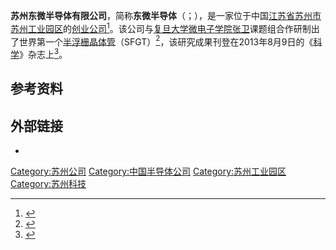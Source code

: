 '''苏州东微半导体有限公司'''，简称'''东微半导体'''（{{lang-en|Oriental Semiconductor}}；{{Sse|688261|name=东微半导}}），是一家位于中国[[江苏省|江苏省]][[苏州市|苏州市]][[苏州工业园区|苏州工业园区]]的[[创业公司|创业公司]]<ref>{{cite news|author=吴秋华|title=创意到创业“天使”来搭桥|url=http://www.sipac.gov.cn/sipnews/jwhg/2009yqdt/200907/t20090725_49766.htm|accessdate=2013-08-13|newspaper=苏州日报|date=2009-07-25|archive-date=2017-04-23|archive-url=https://web.archive.org/web/20170423152817/http://www.sipac.gov.cn/sipnews/jwhg/2009yqdt/200907/t20090725_49766.htm|dead-url=no}}</ref>。该公司与[[复旦大学|复旦大学]][[复旦大学微电子学院|微电子学院]][[张卫|张卫]]课题组合作研制出了世界第一个[[半浮栅晶体管|半浮栅晶体管]]（SFGT）<ref>{{cite news|title=中国研出首个半浮栅晶体管 属微电子罕见成就|url=http://news.qq.com/a/20130812/014734.htm|accessdate=2013-08-13|newspaper=中国科学报|date=2013-08-12|archive-date=2013-09-13|archive-url=https://web.archive.org/web/20130913221723/http://news.qq.com/a/20130812/014734.htm|dead-url=no}}</ref>，该研究成果刊登在2013年8月9日的《[[科学_(期刊)|科学]]》杂志上<ref>{{cite journal|doi=10.1126/science.1240961|title=A Semi-Floating Gate Transistor for Low-Voltage Ultrafast Memory and Sensing Operation|year=2013|last1=Wang|first1=P.-F.|last2=Lin|first2=X.|last3=Liu|first3=L.|last4=Sun|first4=Q.-Q.|last5=Zhou|first5=P.|last6=Liu|first6=X.-Y.|last7=Liu|first7=W.|last8=Gong|first8=Y.|last9=Zhang|first9=D. W.|journal=Science|volume=341|issue=6146|pages=640–3|pmid=23929978}}</ref>。

==参考资料==
{{reflist}}

==外部链接==
*{{official website|http://www.orientalsemi.com/}}

{{苏州小作品}}

[[Category:苏州公司|Category:苏州公司]]
[[Category:中国半导体公司|Category:中国半导体公司]]
[[Category:苏州工业园区|Category:苏州工业园区]]
[[Category:苏州科技|Category:苏州科技]]